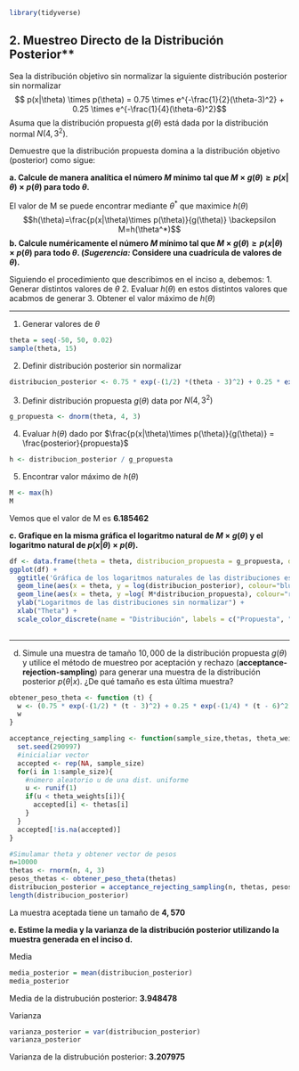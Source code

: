 

```r
library(tidyverse)
```

## 2. Muestreo Directo de la Distribución Posterior**

Sea la distribución objetivo sin normalizar la siguiente distribución posterior sin normalizar
$$ p(x|\theta) \times p(\theta) = 0.75 \times e^{-\frac{1}{2}(\theta-3)^2} + 0.25 \times e^{-\frac{1}{4}(\theta-6)^2}$$
Asuma que la distribución propuesta $g(\theta)$ está dada por la distribución normal  $N(4,3^2)$.

Demuestre que la distribución propuesta domina a la distribución objetivo (posterior) como sigue:

**a. Calcule de manera analítica el número $M$ mínimo tal que  $M \times g(\theta) \ge p(x|\theta) \times p(\theta)$ para todo $\theta$.**

El valor de M se puede encontrar mediante $\theta^*$ que maximice $h(\theta)$
$$h(\theta)=\frac{p(x|\theta)\times p(\theta)}{g(\theta)} \backepsilon M=h(\theta^*)$$
**b. Calcule numéricamente el número $M$ mínimo tal que  $M \times g(\theta) \ge p(x|\theta) \times p(\theta)$ para todo $\theta$. (*Sugerencia:* Considere una cuadrícula de valores de $\theta$).**

Siguiendo el procedimiento que describimos en el inciso a, debemos:
1. Generar distintos valores de $\theta$
2. Evaluar $h(\theta)$ en estos distintos valores que acabmos de generar
3. Obtener el valor máximo de $h(\theta)$

---

1. Generar valores de $\theta$
```r
theta = seq(-50, 50, 0.02)
sample(theta, 15)
```

2. Definir distribución posterior sin normalizar
```r
distribucion_posterior <- 0.75 * exp(-(1/2) *(theta - 3)^2) + 0.25 * exp(- (1/4) * (theta - 6)^2)
```

3. Definir distribución propuesta $g(\theta)$ data por $N(4, 3^2)$
```r
g_propuesta <- dnorm(theta, 4, 3)
```

4. Evaluar $h(\theta)$ dado por $\frac{p(x|\theta)\times p(\theta)}{g(\theta)} = \frac{posterior}{propuesta}$
```r
h <- distribucion_posterior / g_propuesta
```

5. Encontrar valor máximo de $h(\theta)$
```r
M <- max(h)
M
```

Vemos que el valor de M es **6.185462**

**c. Grafique en la misma gráfica el logaritmo natural de $M \times g(\theta)$ y el logaritmo natural de $p(x|\theta) \times p(\theta)$.**

```r
df <- data.frame(theta = theta, distribucion_propuesta = g_propuesta, distribucion_posterior = distribucion_posterior)
ggplot(df) +
  ggtitle('Gráfica de los logaritmos naturales de las distribuciones escaladas en M') +
  geom_line(aes(x = theta, y = log(distribucion_posterior), colour="blue"))+
  geom_line(aes(x = theta, y =log( M*distribucion_propuesta), colour="red")) +
  ylab("Logaritmos de las distribuciones sin normalizar") +
  xlab("Theta") +
  scale_color_discrete(name = "Distribución", labels = c("Propuesta", "Posterior")) 
  
```

---


d. Simule una muestra de tamaño $10,000$ de la distribución propuesta $g(\theta)$ y utilice el método de muestreo por aceptación y rechazo (**acceptance-rejection-sampling**) para generar una muestra de la distribución posterior $p(\theta|x)$. ¿De qué tamaño es esta última muestra?

```r
obtener_peso_theta <- function (t) {
  w <- (0.75 * exp(-(1/2) * (t - 3)^2) + 0.25 * exp(-(1/4) * (t - 6)^2))/(M*dnorm(t, 4, 3))
  w
}
```


```r
acceptance_rejecting_sampling <- function(sample_size,thetas, theta_weights) {
  set.seed(290997)
  #inicialiar vector
  accepted <- rep(NA, sample_size)
  for(i in 1:sample_size){
    #número aleatorio u de una dist. uniforme
    u <- runif(1)
    if(u < theta_weights[i]){
      accepted[i] <- thetas[i]
    }
  }
  accepted[!is.na(accepted)] 
}
```

```r
#Simulamar theta y obtener vector de pesos
n=10000
thetas <- rnorm(n, 4, 3)
pesos_thetas <- obtener_peso_theta(thetas)
distribucion_posterior = acceptance_rejecting_sampling(n, thetas, pesos_thetas)
length(distribucion_posterior)
```

La muestra aceptada tiene un tamaño de **$4,570$**

**e. Estime la media y la varianza de la distribución posterior utilizando la muestra generada en el inciso d.**

Media
```r
media_posterior = mean(distribucion_posterior)
media_posterior
```
Media de la distrubución posterior: **3.948478**

Varianza
```r
varianza_posterior = var(distribucion_posterior)
varianza_posterior
```
Varianza de la distrubución posterior: **3.207975**